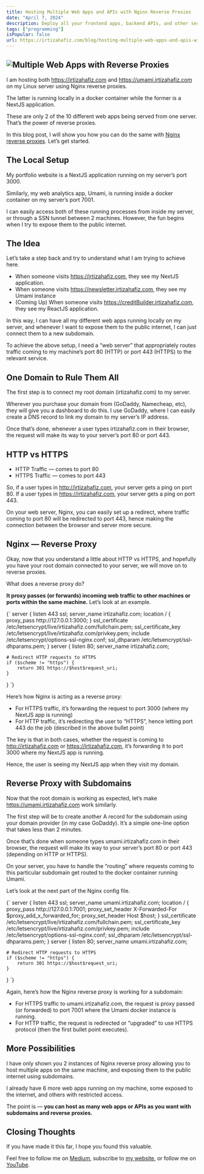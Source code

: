 ```yaml
---
title: Hosting Multiple Web Apps and APIs with Nginx Reverse Proxies
date: "April 7, 2024"
description: Deploy all your frontend apps, backend APIs, and other services using one server and one domain.
tags: ["programming"]
isPopular: false
url: https://irtizahafiz.com/blog/hosting-multiple-web-apps-and-apis-with-nginx-reverse-proxies
---
```


## ![Multiple Web Apps with Reverse Proxies](/public/multiple-web-apps-with-reverse-proxies.png)

I am hosting both https://irtizahafiz.com and https://umami.irtizahafiz.com on my Linux server using Nginx reverse proxies.

The latter is running locally in a docker container while the former is a NextJS application.

These are only 2 of the 10 different web apps being served from one server. That’s the power of reverse proxies.

In this blog post, I will show you how you can do the same with [Nginx reverse proxies](https://docs.nginx.com/nginx/admin-guide/web-server/reverse-proxy/). Let’s get started.

## The Local Setup

My portfolio website is a NextJS application running on my server’s port 3000.

Similarly, my web analytics app, Umami, is running inside a docker container on my server’s port 7001.

I can easily access both of these running processes from inside my server, or through a SSN tunnel between 2 machines. However, the fun begins when I try to expose them to the public internet.

## The Idea

Let’s take a step back and try to understand what I am trying to achieve here.

- When someone visits https://irtizahafiz.com, they see my NextJS application.
- When someone visits https://newsletter.irtizahafiz.com, they see my Umami instance
- (Coming Up) When someone visits https://creditBuilder.irtizahafiz.com, they see my ReactJS application.

In this way, I can have all my different web apps running locally on my server, and whenever I want to expose them to the public internet, I can just connect them to a new subdomain.

To achieve the above setup, I need a “web server” that appropriately routes traffic coming to my machine’s port 80 (HTTP) or port 443 (HTTPS) to the relevant service.

## One Domain to Rule Them All

The first step is to connect my root domain (irtizahafiz.com) to my server.

Wherever you purchase your domain from (GoDaddy, Namecheap, etc), they will give you a dashboard to do this. I use GoDaddy, where I can easily create a DNS record to link my domain to my server’s IP address.

Once that’s done, whenever a user types irtizahafiz.com in their browser, the request will make its way to your server’s port 80 or port 443.

## HTTP vs HTTPS

- HTTP Traffic — comes to port 80
- HTTPS Traffic — comes to port 443

So, if a user types in http://irtizahafiz.com, your server gets a ping on port 80.
If a user types in https://irtizahafiz.com, your server gets a ping on port 443.

On your web server, Nginx, you can easily set up a redirect, where traffic coming to port 80 will be redirected to port 443, hence making the connection between the browser and server more secure.

## Nginx — Reverse Proxy

Okay, now that you understand a little about HTTP vs HTTPS, and hopefully you have your root domain connected to your server, we will move on to reverse proxies.

What does a reverse proxy do?

**It proxy passes (or forwards) incoming web traffic to other machines or ports within the same machine.** Let’s look at an example.

<SyntaxHighlighter language="nginx" wrapLines="true">
  {`
server {
	listen 443 ssl;
	server_name irtizahafiz.com;
	location / {
		proxy_pass http://127.0.0.1:3000;
	}
	ssl_certificate /etc/letsencrypt/live/irtizahafiz.com/fullchain.pem;
	ssl_certificate_key /etc/letsencrypt/live/irtizahafiz.com/privkey.pem;
	include /etc/letsencrypt/options-ssl-nginx.conf;
	ssl_dhparam /etc/letsencrypt/ssl-dhparams.pem;
}
server {
	listen 80;
	server_name irtizahafiz.com;

    # Redirect HTTP requests to HTTPS
    if ($scheme != "https") {
    	return 301 https://$host$request_uri;
    }

}
`}

</SyntaxHighlighter>

Here’s how Nginx is acting as a reverse proxy:

- For HTTPS traffic, it’s forwarding the request to port 3000 (where my NextJS app is running)
- For HTTP traffic, it’s redirecting the user to “HTTPS”, hence letting port 443 do the job (described in the above bullet point)

The key is that in both cases, whether the request is coming to http://irtizahafiz.com or https://irtizahafiz.com, it’s forwarding it to port 3000 where my NextJS app is running.

Hence, the user is seeing my NextJS app when they visit my domain.

## Reverse Proxy with Subdomains

Now that the root domain is working as expected, let’s make https://umami.irtizahafiz.com work similarly.

The first step will be to create another A record for the subdomain using your domain provider (in my case GoDaddy). It’s a simple one-line option that takes less than 2 minutes.

Once that’s done when someone types umami.irtizahafiz.com in their browser, the request will make its way to your server’s port 80 or port 443 (depending on HTTP or HTTPS).

On your server, you have to handle the “routing” where requests coming to this particular subdomain get routed to the docker container running Umami.

Let’s look at the next part of the Nginx config file.

<SyntaxHighlighter language="nginx" wrapLines="true">
  {`
server {
    listen 443 ssl;
    server_name umami.irtizahafiz.com;
    location / {
        proxy_pass http://127.0.0.1:7001;
        proxy_set_header X-Forwarded-For $proxy_add_x_forwarded_for;
        proxy_set_header Host $host;
    }
    ssl_certificate /etc/letsencrypt/live/irtizahafiz.com/fullchain.pem;
    ssl_certificate_key /etc/letsencrypt/live/irtizahafiz.com/privkey.pem;
    include /etc/letsencrypt/options-ssl-nginx.conf;
    ssl_dhparam /etc/letsencrypt/ssl-dhparams.pem;
}
server {
    listen 80;
    server_name umami.irtizahafiz.com;

    # Redirect HTTP requests to HTTPS
    if ($scheme != "https") {
        return 301 https://$host$request_uri;
    }

}
`}

</SyntaxHighlighter>

Again, here’s how the Nginx reverse proxy is working for a subdomain:

- For HTTPS traffic to umami.irtizahafiz.com, the request is proxy passed (or forwarded) to port 7001 where the Umami docker instance is running.
- For HTTP traffic, the request is redirected or “upgraded” to use HTTPS protocol (then the first bullet point executes).

## More Possibilities

I have only shown you 2 instances of Nginx reverse proxy allowing you to host multiple apps on the same machine, and exposing them to the public internet using subdomains.

I already have 6 more web apps running on my machine, some exposed to the internet, and others with restricted access.

The point is — **you can host as many web apps or APIs as you want with subdomains and reverse proxies.**

## Closing Thoughts

If you have made it this far, I hope you found this valuable.

Feel free to follow me on [Medium](https://medium.com/@irtizahafiz), subscribe to [my website](https://irtizahafiz.com/newsletter), or follow me on [YouTube](https://www.youtube.com/channel/UCDankIVMXJEkhtjv5yLSN4g).
